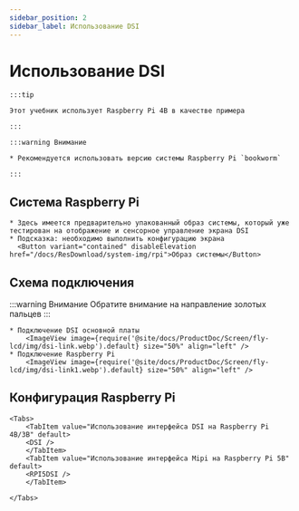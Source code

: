 ```yaml
---
sidebar_position: 2
sidebar_label: Использование DSI
---
```









# Использование DSI

    :::tip

    Этот учебник использует Raspberry Pi 4B в качестве примера

    :::

    :::warning Внимание

    * Рекомендуется использовать версию системы Raspberry Pi `bookworm`

    :::

## Система Raspberry Pi
    * Здесь имеется предварительно упакованный образ системы, который уже тестирован на отображение и сенсорное управление экрана DSI
    * Подсказка: необходимо выполнить конфигурацию экрана
      <Button variant="contained" disableElevation href="/docs/ResDownload/system-img/rpi">Образ системы</Button>

## Схема подключения

:::warning Внимание
Обратите внимание на направление золотых пальцев
:::


    * Подключение DSI основной платы
        <ImageView image={require('@site/docs/ProductDoc/Screen/fly-lcd/img/dsi-link.webp').default} size="50%" align="left" />
    * Подключение Raspberry Pi
        <ImageView image={require('@site/docs/ProductDoc/Screen/fly-lcd/img/dsi-link1.webp').default} size="50%" align="left" />

## Конфигурация Raspberry Pi

    <Tabs>
        <TabItem value="Использование интерфейса DSI на Raspberry Pi 4B/3B" default>
        <DSI />
        </TabItem>
        <TabItem value="Использование интерфейса Mipi на Raspberry Pi 5B" default>
        <RPI5DSI />
        </TabItem>

    </Tabs>

